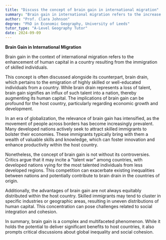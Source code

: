 ```yaml
---
title: "Discuss the concept of brain gain in international migration"
summary: "Brain gain in international migration refers to the increase in human capital in a country due to immigration of skilled individuals."
author: "Prof. Clara Johnson"
degree: "PhD in Economic Geography, University of Leeds"
tutor_type: "A-Level Geography Tutor"
date: 2024-09-09
---
```


**Brain Gain in International Migration**

Brain gain in the context of international migration refers to the enhancement of human capital in a country resulting from the immigration of skilled individuals.

This concept is often discussed alongside its counterpart, brain drain, which pertains to the emigration of highly skilled or well-educated individuals from a country. While brain drain represents a loss of talent, brain gain signifies an influx of such talent into a nation, thereby augmenting its human capital. The implications of brain gain can be profound for the host country, particularly regarding economic growth and development.

In an era of globalization, the relevance of brain gain has intensified, as the movement of people across borders has become increasingly prevalent. Many developed nations actively seek to attract skilled immigrants to bolster their economies. These immigrants typically bring with them a wealth of valuable skills and knowledge, which can foster innovation and enhance productivity within the host country.

Nonetheless, the concept of brain gain is not without its controversies. Critics argue that it may incite a "talent war" among countries, with developed nations vying for the most talented individuals from less developed regions. This competition can exacerbate existing inequalities between nations and potentially contribute to brain drain in the countries of origin.

Additionally, the advantages of brain gain are not always equitably distributed within the host country. Skilled immigrants may tend to cluster in specific industries or geographic areas, resulting in uneven distributions of human capital. This concentration can pose challenges related to social integration and cohesion.

In summary, brain gain is a complex and multifaceted phenomenon. While it holds the potential to deliver significant benefits to host countries, it also prompts critical discussions about global inequality and social cohesion.
    